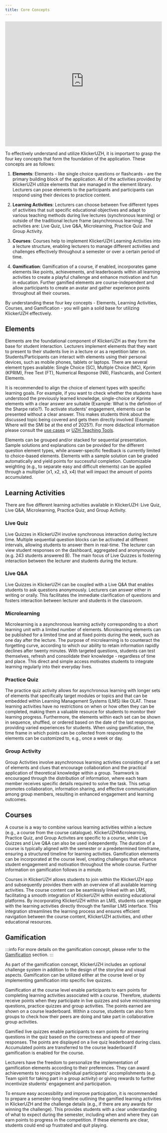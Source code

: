 ```yaml
---
title: Core Concepts
---
```


<iframe
  id="kmsembed-0_ugtkafd3"
  width="100%"
  height="400"
  src="https://uzh.mediaspace.cast.switch.ch/embed/secure/iframe/entryId/0_ugtkafd3/uiConfId/23448425/st/0"
  class="kmsembed"
  allowfullscreen
  webkitallowfullscreen
  mozAllowFullScreen
  allow="autoplay *; fullscreen *; encrypted-media *"
  referrerPolicy="no-referrer-when-downgrade"
  sandbox="allow-downloads allow-forms allow-same-origin allow-scripts allow-top-navigation allow-pointer-lock allow-popups allow-modals allow-orientation-lock allow-popups-to-escape-sandbox allow-presentation allow-top-navigation-by-user-activation"
  frameborder="0"
  title="KlickerUZH_CoreConcepts_AudioEnhanced"
></iframe>

To effectively understand and utilize KlickerUZH, it is important to grasp the four key concepts that form the foundation of the application. These concepts are as follows:

1. **Elements**: Elements - like single choice questions or flashcards - are the primary building block of the application. All of the activities provided by KlickerUZH utilize elements that are managed in the element library. Lecturers can pose elements to the participants and participants can respond using their devices to practice content.

2. **Learning Activities**: Lecturers can choose between five different types of activities that suit specific educational objectives and adapt to various teaching methods during live lectures (synchronous learning) or outside of the traditional lecture frame (asynchronous learning). The activities are: Live Quiz, Live Q&A, Microlearning, Practice Quiz and Group Activity.

3. **Courses**: Courses help to implement KlickerUZH Learning Activities into a lecture structure, enabling lecturers to manage different activities and challenges effectively throughout a semester or over a certain period of time.

4. **Gamification**: Gamification of a course, if enabled, incorporates game elements like points, achievements, and leaderboards within all learning activities to create a playful challenge and enhance motivation and fun in education. Further gamified elements are course-independent and allow participants to create an avatar and gather experience points throughout all their courses.

By understanding these four key concepts - Elements, Learning Activities, Courses, and Gamification - you will gain a solid base for utilizing KlickerUZH effectively.

## Elements

Elements are the foundational component of KlickerUZH as they form the base for student interaction. Lecturers implement elements that they want to present to their students live in a lecture or as a repetition later on. Students/Participants can interact with elements using their personal devices, such as mobile phones, tablets or laptops. There are several element types available: Single Choice (SC), Multiple Choice (MC), Kprim (KPRIM), Free Text (FT), Numerical Response (NR), Flashcards, and Content Elements.

It is recommended to align the choice of element types with specific learning goals. For example, if you want to check whether the students have understood the previously learned knowledge, single-choice or Kprime elements with a clear answer are suitable (Example: What is the definition of the Sharpe ratio?). To activate students' engagement, elements can be presented without a clear answer. This makes students think about the discussed topic being covered and gets them directly involved (Example: Where will the SMI be at the end of 2025?). For more didactical information please consult the [use cases](/use_cases) or [UZH Teaching Tools](https://teachingtools.uzh.ch/).

Elements can be grouped and/or stacked for sequential presentation. Sample solutions and explanations can be provided for the different question element types, while answer-specific feedback is currently limited to choice-based elements. Elements with a sample solution can be graded automatically and yield points for successful completion. Customizable weighting (e.g., to separate easy and difficult elements) can be applied through a multiplier (x1, x2, x3, x4) that will impact the amount of points accumulated.

## Learning Activities

There are five different learning activities available in KlickerUZH: Live Quiz, Live Q&A, Microlearning, Practice Quiz, and Group Activity.

### Live Quiz

Live Quizzes in KlickerUZH involve synchronous interaction during lecture time. Multiple sequential question blocks can be activated at different intervals, allowing students to answer them in real-time. The lecturer can view student responses on the dashboard, aggregated and anonymously (e.g. 243 students answered B). The main focus of Live Quizzes is fostering interaction between the lecturer and students during the lecture.

### Live Q&A

Live Quizzes in KlickerUZH can be coupled with a Live Q&A that enables students to ask questions anonymously. Lecturers can answer either in writing or orally. This facilitates the immediate clarification of questions and fosters interaction between lecturer and students in the classroom.

### Microlearning

Microlearning is a asynchronous learning activity corresponding to a short learning unit with a limited number of elements. Microlearning elements can be published for a limited time and at fixed points during the week, such as one day after the lecture. The purpose of microlearning is to counteract the forgetting curve, according to which our ability to retain information rapidly declines after twenty minutes. With targeted questions, students can test themselves, refresh and consolidate their knowledge - regardless of time and place. This direct and simple access motivates students to integrate learning regularly into their everyday lives.

### Practice Quiz

The practice quiz activity allows for asynchronous learning with longer sets of elements that specifically target modules or topics and that can be embedded within Learning Management Systems (LMS) like OLAT. These learning activities have no restrictions on when or how often they can be completed, making them a valuable resource for students to monitor their learning progress. Furthermore, the elements within each set can be shown in sequence, shuffled, or ordered based on the date of the last response, providing varied experiences for students. When using gamification, the time frame in which points can be collected from responding to the elements can be customized to, e.g., once a week or day.

### Group Activity

Group Activities involve asynchronous learning activities consisting of a set of elements and clues that encourage collaboration and the practical application of theoretical knowledge within a group. Teamwork is encouraged through the distribution of information, where each team member receives specific details required to solve the task. This setup promotes collaboration, information sharing, and effective communication among group members, resulting in enhanced engagement and learning outcomes.

## Courses

A course is a way to combine various learning activities within a lecture (e.g., a course from the course catalogue). KlickerUZHMicrolearning, Practice Quiz, and Group Activites are specific to a course, while Live Quizzes and Live Q&A can also be used independently. The duration of a course is typically aligned with the semester or a predetermined timeframe, ensuring a structured timeline for learning activities. Gamification elements can be incorporated at the course level, creating challenges that enhance student engagement and motivation throughout the whole course. Further information on gamification follows in a minute.

Courses in KlickerUZH allows students to join within the KlickerUZH app and subsequently provides them with an overview of all available learning activities. The course content can be seamlessly linked with an LMS, facilitating a smooth integration of KlickerUZH within existing educational platforms. By incorporating KlickerUZH within an LMS, students can engage with the learning activities directly through the familiar LMS interface. This integration streamlines the learning process and ensures efficient navigation between the course content, KlickerUZH activities, and other educational resources.

## Gamification

:::info
For more details on the gamification concept, please refer to the [Gamification](/gamification/overview) section.
:::

As part of the gamification concept, KlickerUZH includes an optional challenge system in addition to the design of the storyline and visual aspects. Gamification can be utilized either at the course level or by implementing gamification into specific live quizzes.

Gamification at the course level enable participants to earn points for completing learning activities associated with a course. Therefore, students receive points when they participate in live quizzes and solve microlearning questions, practice quizzes and group activities. The points earned are shown on a course leaderboard. Within a course, students can also form groups to check how their peers are doing and take part in collaborative group activities.

Gamified live quizzes enable participants to earn points for answering questions in the quiz based on the correctness and speed of their responses. The points are displayed on a live quiz leaderboard during class. Accumulated points are transferred to the course leaderboard if gamification is enabled for the course.

Lecturers have the freedom to personalize the implementation of gamification elements according to their preferences. They can award achievements to recognize individual participants' accomplishments (e.g. Team spirit for taking part in a group activity) or giving rewards to further incentivize students' engagement and participation.

To ensure easy accessibility and improve participation, it is recommended to prepare a semester-long timeline outlining the gamified learning activities in KlickerUZH and the challenge details (e.g., if there are any awards for winning the challenge). This provides students with a clear understanding of what to expect during the semester, including when and where they can earn points to progress in the competition. If these elements are clear, students could end up frustrated and quit playing.
